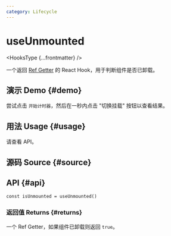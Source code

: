 ```yaml
---
category: Lifecycle
---
```


# useUnmounted


<HooksType {...frontmatter} />

一个返回 [Ref Getter](/docs/features/ref-getter) 的 React Hook，用于判断组件是否已卸载。

## 演示 Demo \{#demo}

尝试点击 `开始计时器`，然后在一秒内点击 "切换挂载" 按钮以查看结果。


<App />

## 用法 Usage \{#usage}

请查看 API。

## 源码 Source \{#source}


<Source />

## API \{#api}

```tsx
const isUnmounted = useUnmounted()
```

### 返回值 Returns \{#returns}


<Tip type="ref-getter" name="isUnmounted" />

一个 Ref Getter，如果组件已卸载则返回 `true`。
